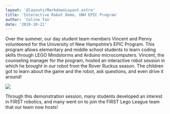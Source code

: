 ```yaml
---
layout: '@layouts/MarkdownLayout.astro'
title: 'Interactive Robot Demo, UNH EPIC Program'
author: 'Celine Tan'
date: '2019-10-21'
---
```


Over the summer, our day student team members Vincent and Penny volunteered for the University of New Hampshire’s EPIC Program. This program allows elementary and middle school students to learn coding skills through LEGO Mindstorms and Arduino microcomputers. Vincent, the counseling manager for the program, hosted an interactive robot session in which he brought in our robot from the Rover Ruckus season. The children got to learn about the game and the robot, ask questions, and even drive it around!

![](https://lh3.googleusercontent.com/YpKoZ3LBw8S-sp6OLY2erpI0x7wDEDvaV09mv5G3bOFrvv2eX2T598Yz_9CwdKd0dloOZAqe4qnLcVQWaq4uPaxLCFDVdf3p2HWiDhhE2JTAKkjM9rnCkW6O-d6V1NnrE9QBZGrv)

Through this demonstration session, many students developed an interest in FIRST robotics, and many went on to join the FIRST Lego League team that our team now hosts!
